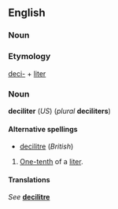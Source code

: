 ==English==
===Noun===
===Etymology===
[[deci-]] + [[liter]]

===Noun===
'''deciliter''' (''US'') (''plural'' '''deciliters''')

====Alternative spellings====
*[[decilitre]] (''British'')

#[[One-tenth]] of a [[liter]].

====Translations====
''See'' '''[[decilitre]]'''